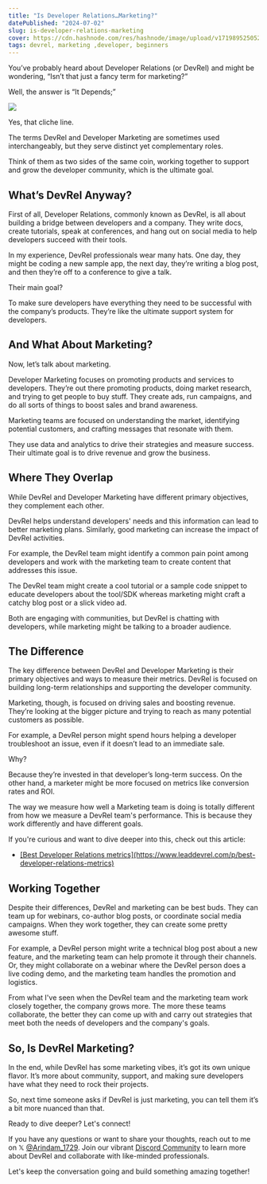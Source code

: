 ```yaml
---
title: "Is Developer Relations…Marketing?"
datePublished: "2024-07-02"
slug: is-developer-relations-marketing
cover: https://cdn.hashnode.com/res/hashnode/image/upload/v1719895250522/895692bc-89dc-4d13-9052-e004b8d5396b.webp
tags: devrel, marketing ,developer, beginners
---
```


<CreditMention name="leaddevrel.com" link="https://www.leaddevrel.com/p/is-developer-relationsmarketing?=1" />

You’ve probably heard about Developer Relations (or DevRel) and might be wondering, “Isn’t that just a fancy term for marketing?”

Well, the answer is “It Depends;”

![](https://c.tenor.com/4G3_foAk5a4AAAAM/it-depends-bricky.gif)

Yes, that cliche line.

The terms DevRel and Developer Marketing are sometimes used interchangeably, but they serve distinct yet complementary roles.

Think of them as two sides of the same coin, working together to support and grow the developer community, which is the ultimate goal.

## What’s DevRel Anyway?

First of all, Developer Relations, commonly known as DevRel, is all about building a bridge between developers and a company. They write docs, create tutorials, speak at conferences, and hang out on social media to help developers succeed with their tools.

In my experience, DevRel professionals wear many hats. One day, they might be coding a new sample app, the next day, they’re writing a blog post, and then they’re off to a conference to give a talk.

Their main goal?

To make sure developers have everything they need to be successful with the company’s products. They’re like the ultimate support system for developers.

## And What About Marketing?

Now, let’s talk about marketing.

Developer Marketing focuses on promoting products and services to developers. They’re out there promoting products, doing market research, and trying to get people to buy stuff. They create ads, run campaigns, and do all sorts of things to boost sales and brand awareness.

Marketing teams are focused on understanding the market, identifying potential customers, and crafting messages that resonate with them.

They use data and analytics to drive their strategies and measure success. Their ultimate goal is to drive revenue and grow the business.

## Where They Overlap

While DevRel and Developer Marketing have different primary objectives, they complement each other.

DevRel helps understand developers' needs and this information can lead to better marketing plans. Similarly, good marketing can increase the impact of DevRel activities.

For example, the DevRel team might identify a common pain point among developers and work with the marketing team to create content that addresses this issue.

The DevRel team might create a cool tutorial or a sample code snippet to educate developers about the tool/SDK whereas marketing might craft a catchy blog post or a slick video ad.

Both are engaging with communities, but DevRel is chatting with developers, while marketing might be talking to a broader audience.

## The Difference

The key difference between DevRel and Developer Marketing is their primary objectives and ways to measure their metrics. DevRel is focused on building long-term relationships and supporting the developer community.

Marketing, though, is focused on driving sales and boosting revenue. They’re looking at the bigger picture and trying to reach as many potential customers as possible.

For example, a DevRel person might spend hours helping a developer troubleshoot an issue, even if it doesn’t lead to an immediate sale.

Why?

Because they’re invested in that developer’s long-term success. On the other hand, a marketer might be more focused on metrics like conversion rates and ROI.

The way we measure how well a Marketing team is doing is totally different from how we measure a DevRel team's performance. This is because they work differently and have different goals.

If you're curious and want to dive deeper into this, check out this article:

- <u>
    [Best Developer Relations
    metrics](https://www.leaddevrel.com/p/best-developer-relations-metrics)
  </u>

## Working Together

Despite their differences, DevRel and marketing can be best buds. They can team up for webinars, co-author blog posts, or coordinate social media campaigns. When they work together, they can create some pretty awesome stuff.

For example, a DevRel person might write a technical blog post about a new feature, and the marketing team can help promote it through their channels. Or, they might collaborate on a webinar where the DevRel person does a live coding demo, and the marketing team handles the promotion and logistics.

From what I've seen when the DevRel team and the marketing team work closely together, the company grows more. The more these teams collaborate, the better they can come up with and carry out strategies that meet both the needs of developers and the company's goals.

## So, Is DevRel Marketing?

In the end, while DevRel has some marketing vibes, it’s got its own unique flavor. It’s more about community, support, and making sure developers have what they need to rock their projects.

So, next time someone asks if DevRel is just marketing, you can tell them it’s a bit more nuanced than that.

Ready to dive deeper? Let's connect!

If you have any questions or want to share your thoughts, reach out to me on 𝕏 <u>@[Arindam_1729](https://x.com/Arindam_1729)</u>. Join our vibrant <u>[Discord Community](https://discord.gg/yPKM8uyXRM)</u> to learn more about DevRel and collaborate with like-minded professionals.

Let's keep the conversation going and build something amazing together!
